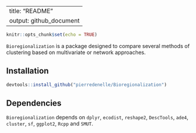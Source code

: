 --
title: "README"
output: github_document
---

```r
knitr::opts_chunk$set(echo = TRUE)
```

`Bioregionalization` is a package designed to compare several methods of clustering based on multivariate or network approaches.

## Installation

```r
devtools::install_github("pierredenelle/Bioregionalization")
```

## Dependencies
`Bioregionalization` depends on `dplyr`, `ecodist`, `reshape2`, `DescTools`,
`ade4`, `cluster`, `sf`, `ggplot2`, `Rcpp` and `SMUT`.
